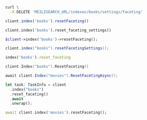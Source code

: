 <CodeGroup>

```bash cURL
curl \
  -X DELETE 'MEILISEARCH_URL/indexes/books/settings/faceting'
```


```javascript JS
client.index('books').resetFaceting()
```


```python Python
client.index('books').reset_faceting_settings()
```


```php PHP
$client->index('books')->resetFaceting();
```


```java Java
client.index("books").resetFacetingSettings();
```


```ruby Ruby
index('books').reset_faceting
```


```go Go
client.Index("books").ResetFaceting()
```


```csharp C#
await client.Index("movies").ResetFacetingAsync();
```


```rust Rust
let task: TaskInfo = client
  .index("books")
  .reset_faceting()
  .await
  .unwrap();
```


```dart Dart
await client.index('movies').resetFaceting();
```

</CodeGroup>